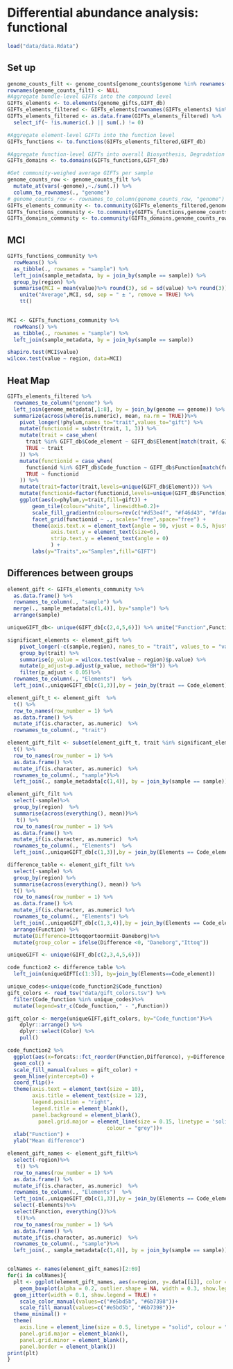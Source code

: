 
# Differential abundance analysis: functional

```r
load("data/data.Rdata")
```
## Set up
```r
genome_counts_filt <- genome_counts[genome_counts$genome %in% rownames(genome_gifts),] 
rownames(genome_counts_filt) <- NULL
#Aggregate bundle-level GIFTs into the compound level
GIFTs_elements <- to.elements(genome_gifts,GIFT_db)
GIFTs_elements_filtered <- GIFTs_elements[rownames(GIFTs_elements) %in% genome_counts_filt$genome,]
GIFTs_elements_filtered <- as.data.frame(GIFTs_elements_filtered) %>% 
  select_if(~ !is.numeric(.) || sum(.) != 0)

#Aggregate element-level GIFTs into the function level
GIFTs_functions <- to.functions(GIFTs_elements_filtered,GIFT_db)

#Aggregate function-level GIFTs into overall Biosynthesis, Degradation and Structural GIFTs
GIFTs_domains <- to.domains(GIFTs_functions,GIFT_db)

#Get community-weighed average GIFTs per sample
genome_counts_row <- genome_counts_filt %>%
  mutate_at(vars(-genome),~./sum(.)) %>% 
  column_to_rownames(., "genome") 
# genome_counts_row <- rownames_to_column(genome_counts_row, "genome")
GIFTs_elements_community <- to.community(GIFTs_elements_filtered,genome_counts_row,GIFT_db)
GIFTs_functions_community <- to.community(GIFTs_functions,genome_counts_row,GIFT_db)
GIFTs_domains_community <- to.community(GIFTs_domains,genome_counts_row,GIFT_db)
```

## MCI
```r
GIFTs_functions_community %>%
  rowMeans() %>%
  as_tibble(., rownames = "sample") %>%
  left_join(sample_metadata, by = join_by(sample == sample)) %>%
  group_by(region) %>%
  summarise(MCI = mean(value)%>% round(3), sd = sd(value) %>% round(3)) %>%
    unite("Average",MCI, sd, sep = " ± ", remove = TRUE) %>%
    tt()
  

MCI <- GIFTs_functions_community %>%
  rowMeans() %>%
  as_tibble(., rownames = "sample") %>%
  left_join(sample_metadata, by = join_by(sample == sample)) 

shapiro.test(MCI$value)
wilcox.test(value ~ region, data=MCI)
```

## Heat Map
```r
GIFTs_elements_filtered %>% 
  rownames_to_column("genome") %>%
  left_join(genome_metadata[,1:8], by = join_by(genome == genome)) %>% group_by(phylum)  %>%
  summarize(across(where(is.numeric), mean, na.rm = TRUE))%>%
    pivot_longer(!phylum,names_to="trait",values_to="gift") %>%
    mutate(functionid = substr(trait, 1, 3)) %>%
    mutate(trait = case_when(
      trait %in% GIFT_db$Code_element ~ GIFT_db$Element[match(trait, GIFT_db$Code_element)],
      TRUE ~ trait
    )) %>%
    mutate(functionid = case_when(
      functionid %in% GIFT_db$Code_function ~ GIFT_db$Function[match(functionid, GIFT_db$Code_function)],
      TRUE ~ functionid
    )) %>%
    mutate(trait=factor(trait,levels=unique(GIFT_db$Element))) %>%
    mutate(functionid=factor(functionid,levels=unique(GIFT_db$Function))) %>%
    ggplot(aes(x=phylum,y=trait,fill=gift)) +
        geom_tile(colour="white", linewidth=0.2)+
        scale_fill_gradientn(colours=rev(c("#d53e4f", "#f46d43", "#fdae61", "#fee08b", "#e6f598", "#abdda4", "#ddf1da")))+
        facet_grid(functionid ~ ., scales="free",space="free") +
        theme(axis.text.x = element_text(angle = 90, vjust = 0.5, hjust=1),
              axis.text.y = element_text(size=6),
              strip.text.y = element_text(angle = 0)
              ) +
        labs(y="Traits",x="Samples",fill="GIFT")

```


## Differences between groups
```r
element_gift <- GIFTs_elements_community %>% 
  as.data.frame() %>% 
  rownames_to_column(., "sample") %>% 
  merge(., sample_metadata[c(1,4)], by="sample") %>%
  arrange(sample)
```
```r
uniqueGIFT_db<- unique(GIFT_db[c(2,4,5,6)]) %>% unite("Function",Function:Element, sep= "_", remove=FALSE)

significant_elements <- element_gift %>%
    pivot_longer(-c(sample,region), names_to = "trait", values_to = "value") %>%
    group_by(trait) %>%
    summarise(p_value = wilcox.test(value ~ region)$p.value) %>%
    mutate(p_adjust=p.adjust(p_value, method="BH")) %>%
    filter(p_adjust < 0.05)%>%
  rownames_to_column(., "Elements")  %>%
  left_join(.,uniqueGIFT_db[c(1,3)],by = join_by(trait == Code_element))

element_gift_t <- element_gift  %>% 
  t() %>%
  row_to_names(row_number = 1) %>%
  as.data.frame() %>%
  mutate_if(is.character, as.numeric)  %>%
  rownames_to_column(., "trait")

element_gift_filt <- subset(element_gift_t, trait %in% significant_elements$trait) %>% 
  t() %>%
  row_to_names(row_number = 1) %>%
  as.data.frame() %>%
  mutate_if(is.character, as.numeric)  %>%
  rownames_to_column(., "sample")%>% 
  left_join(., sample_metadata[c(1,4)], by = join_by(sample == sample))

element_gift_filt %>%
  select(-sample)%>%
  group_by(region)  %>%
  summarise(across(everything(), mean))%>%
   t() %>%
  row_to_names(row_number = 1) %>%
  as.data.frame() %>%
  mutate_if(is.character, as.numeric)  %>%
  rownames_to_column(., "Elements")  %>%
  left_join(.,uniqueGIFT_db[c(1,3)],by = join_by(Elements == Code_element))

difference_table <- element_gift_filt %>%
  select(-sample) %>%
  group_by(region) %>%
  summarise(across(everything(), mean)) %>%
  t() %>%
  row_to_names(row_number = 1) %>%
  as.data.frame() %>%
  mutate_if(is.character, as.numeric) %>%
  rownames_to_column(., "Elements") %>%
  left_join(.,uniqueGIFT_db[c(1,3,4)],by = join_by(Elements == Code_element)) %>% 
  arrange(Function) %>% 
  mutate(Difference=Ittoqqortoormiit-Daneborg)%>% 
  mutate(group_color = ifelse(Difference <0, "Daneborg","Ittoq")) 
```

```r
uniqueGIFT <- unique(GIFT_db[c(2,3,4,5,6)])

code_function2 <- difference_table %>%
  left_join(uniqueGIFT[c(1:3)], by=join_by(Elements==Code_element))

unique_codes<-unique(code_function2$Code_function)
gift_colors <- read_tsv("data/gift_colors.tsv") %>% 
  filter(Code_function %in% unique_codes)%>% 
  mutate(legend=str_c(Code_function," - ",Function)) 

```


```r
gift_color <- merge(uniqueGIFT,gift_colors, by="Code_function")%>%
	dplyr::arrange() %>%
	dplyr::select(Color) %>%
	pull()

code_function2 %>%
  ggplot(aes(x=forcats::fct_reorder(Function,Difference), y=Difference, fill=Code_function)) + 
  geom_col() +
  scale_fill_manual(values = gift_color) +
  geom_hline(yintercept=0) + 
  coord_flip()+
  theme(axis.text = element_text(size = 10),
        axis.title = element_text(size = 12),
        legend.position = "right", 
        legend.title = element_blank(),
        panel.background = element_blank(),
          panel.grid.major = element_line(size = 0.15, linetype = 'solid',
                                colour = "grey"))+
  xlab("Function") + 
  ylab("Mean difference")

```

```r
element_gift_names <- element_gift_filt%>%
  select(-region)%>%
   t() %>%
  row_to_names(row_number = 1) %>%
  as.data.frame() %>%
  mutate_if(is.character, as.numeric)  %>%
  rownames_to_column(., "Elements")  %>%
  left_join(.,uniqueGIFT_db[c(1,3)],by = join_by(Elements == Code_element))%>%
  select(-Elements)%>%
  select(Function, everything())%>%
   t()%>%
  row_to_names(row_number = 1) %>%
  as.data.frame() %>%
  mutate_if(is.character, as.numeric)  %>%
  rownames_to_column(., "sample")%>% 
  left_join(., sample_metadata[c(1,4)], by = join_by(sample == sample))


colNames <- names(element_gift_names)[2:69]
for(i in colNames){
  plt <- ggplot(element_gift_names, aes(x=region, y=.data[[i]], color = region, fill=region)) +
    geom_boxplot(alpha = 0.2, outlier.shape = NA, width = 0.3, show.legend = FALSE) +
  geom_jitter(width = 0.1, show.legend = TRUE) +
    scale_color_manual(values=c("#e5bd5b", "#6b7398"))+
    scale_fill_manual(values=c("#e5bd5b", "#6b7398"))+
  theme_minimal() +
  theme(
    axis.line = element_line(size = 0.5, linetype = "solid", colour = "black"),
    panel.grid.major = element_blank(),
    panel.grid.minor = element_blank(),
    panel.border = element_blank())
print(plt)
}
```
